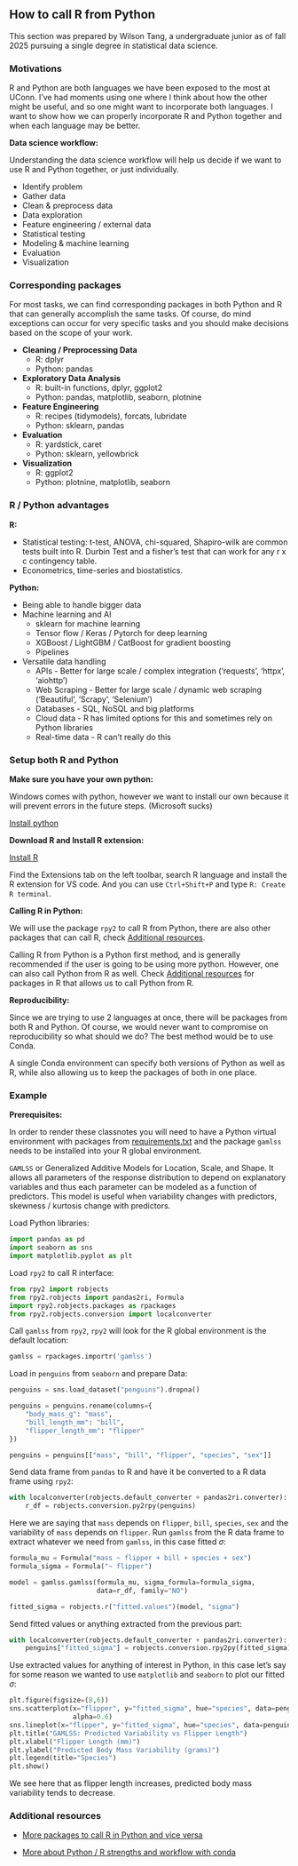 ## How to call R from Python

This section was prepared by Wilson Tang, a undergraduate junior as of fall 2025
pursuing a single degree in statistical data science.

### Motivations

R and Python are both languages we have been exposed to the most at UConn. I've
had moments using one where I think about how the other might be useful, and so
one might want to incorporate both languages. I want to show how we can properly
incorporate R and Python together and when each language may be better.

**Data science workflow:**

Understanding the data science workflow will help us decide if we want to use
R and Python together, or just individually.

- Identify problem  
- Gather data  
- Clean & preprocess data  
- Data exploration  
- Feature engineering / external data
- Statistical testing  
- Modeling & machine learning  
- Evaluation  
- Visualization

### Corresponding packages

For most tasks, we can find corresponding packages in both Python and R that can
generally accomplish the same tasks. Of course, do mind exceptions can occur for
very specific tasks and you should make decisions based on the scope of your 
work.

- **Cleaning / Preprocessing Data**
  - R: dplyr
  - Python: pandas

- **Exploratory Data Analysis**
  - R: built-in functions, dplyr, ggplot2
  - Python: pandas, matplotlib, seaborn, plotnine

- **Feature Engineering**
  - R: recipes (tidymodels), forcats, lubridate
  - Python: sklearn, pandas

- **Evaluation**
  - R: yardstick, caret
  - Python: sklearn, yellowbrick

- **Visualization**
  - R: ggplot2
  - Python: plotnine, matplotlib, seaborn

### R / Python advantages

**R:**

- Statistical testing: t-test, ANOVA, chi-squared, Shapiro-wilk are common tests
built into R. Durbin Test and a fisher's test that can work for any r x c 
contingency table.
- Econometrics, time-series and biostatistics.

**Python:**

- Being able to handle bigger data
- Machine learning and AI
    - sklearn for machine learning
    - Tensor flow / Keras / Pytorch for deep learning
    - XGBoost / LightGBM / CatBoost for gradient boosting
    - Pipelines    
- Versatile data handling
    - APIs - Better for large scale / complex integration ('requests', 'httpx',
      'aiohttp')
    - Web Scraping - Better for large scale / dynamic web scraping ('Beautiful',
      'Scrapy', 'Selenium')
    - Databases - SQL, NoSQL and big platforms
    - Cloud data - R has limited options for this and sometimes rely on Python
      libraries
    - Real-time data - R can't really do this

### Setup both R and Python

**Make sure you have your own python:**

Windows comes with python, however we want to install our own because it will
prevent errors in the future steps. (Microsoft sucks)

[Install python](https://www.python.org/downloads/)

**Download R and Install R extension:**

[Install R](https://cran.r-project.org/bin/windows/base/)

Find the Extensions tab on the left toolbar, search R language and install the
R extension for VS code. And you can use `Ctrl+Shift+P` and type 
`R: Create R terminal`.

**Calling R in Python:**

We will use the package `rpy2` to call R from Python, there are also other
packages that can call R, check [Additional resources](#more-resources).

Calling R from Python is a Python first method, and is generally recommended if
the user is going to be using more python. However, one can also call Python
from R as well. Check [Additional resources](#more-resources) for packages
in R that allows us to call Python from R.

**Reproducibility:**

Since we are trying to use 2 languages at once, there will be packages from both
R and Python. Of course, we would never want to compromise on reproducibility so
what should we do? The best method would be to use Conda.

A single Conda environment can specify both versions of Python as well as R,
while also allowing us to keep the packages of both in one place.

### Example

**Prerequisites:**

In order to render these classnotes you will need to have a Python virtual
environment with packages from 
[requirements.txt](https://github.com/statds/ids-f25/blob/main/requirements.txt)
and the package `gamlss` needs to be installed into your R global environment.

`GAMLSS`  or Generalized Additive Models for Location, Scale, and Shape. It
allows all parameters of the response distribution to depend on explanatory
variables and thus each parameter can be modeled as a function of predictors.
This model is useful when variability changes with predictors, skewness / 
kurtosis change with predictors.

Load Python libraries:

```python
import pandas as pd
import seaborn as sns
import matplotlib.pyplot as plt
```

Load `rpy2` to call R interface:

```python
from rpy2 import robjects
from rpy2.robjects import pandas2ri, Formula
import rpy2.robjects.packages as rpackages
from rpy2.robjects.conversion import localconverter
```

Call `gamlss` from `rpy2`, `rpy2` will look for the R global environment is the 
default location:

```python
gamlss = rpackages.importr('gamlss')
```

Load in `penguins` from `seaborn` and prepare Data:

```python
penguins = sns.load_dataset("penguins").dropna()

penguins = penguins.rename(columns={
    "body_mass_g": "mass",
    "bill_length_mm": "bill",
    "flipper_length_mm": "flipper"
})

penguins = penguins[["mass", "bill", "flipper", "species", "sex"]]
```

Send data frame from `pandas` to R and have it be converted to a R data frame 
using `rpy2`:

```python
with localconverter(robjects.default_converter + pandas2ri.converter):
    r_df = robjects.conversion.py2rpy(penguins)
```    

Here we are saying that `mass` depends on `flipper`, `bill`, `species`, `sex` 
and the variability of `mass` depends on `flipper`. Run `gamlss` from the R data
frame to extract whatever we need from `gamlss`, in this case fitted $\sigma$:

```python
formula_mu = Formula("mass ~ flipper + bill + species + sex")
formula_sigma = Formula("~ flipper")

model = gamlss.gamlss(formula_mu, sigma_formula=formula_sigma,
                      data=r_df, family="NO")

fitted_sigma = robjects.r("fitted.values")(model, "sigma")
```

Send fitted values or anything extracted from the previous part:

```python
with localconverter(robjects.default_converter + pandas2ri.converter):
    penguins["fitted_sigma"] = robjects.conversion.rpy2py(fitted_sigma)
```  

Use extracted values for anything of interest in Python, in this case let's say 
for some reason we wanted to use `matplotlib` and `seaborn` to plot our fitted
$\sigma$:

```python
plt.figure(figsize=(8,6))
sns.scatterplot(x="flipper", y="fitted_sigma", hue="species", data=penguins, 
                alpha=0.6)
sns.lineplot(x="flipper", y="fitted_sigma", hue="species", data=penguins, lw=2)
plt.title("GAMLSS: Predicted Variability vs Flipper Length")
plt.xlabel("Flipper Length (mm)")
plt.ylabel("Predicted Body Mass Variability (grams)")
plt.legend(title="Species")
plt.show()
```

We see here that as flipper length increases, predicted body mass variability
tends to decrease.

### Additional resources {#more-resources}

- [More packages to call R in Python and vice versa](https://www.datacamp.com/tutorial/using-both-python-r)

- [More about Python / R strengths and workflow with conda](https://www.business-science.io/business/2018/10/08/python-and-r.html)
